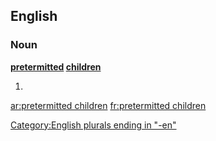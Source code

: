 ==English==

===Noun===
'''[[pretermitted]] [[child]]ren'''

# {{plural of|pretermitted child}}

[[Category:English plurals ending in "-en"]]

[[ar:pretermitted children]]
[[fr:pretermitted children]]